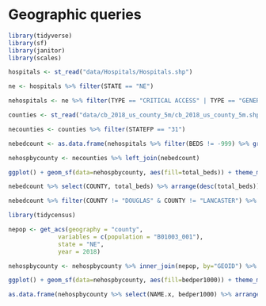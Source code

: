 # Geographic queries



```r
library(tidyverse)
library(sf)
library(janitor)
library(scales)
```


```r
hospitals <- st_read("data/Hospitals/Hospitals.shp")
```

```r
ne <- hospitals %>% filter(STATE == "NE")
```

```r
nehospitals <- ne %>% filter(TYPE == "CRITICAL ACCESS" | TYPE == "GENERAL ACUTE CARE")
```

```r
counties <- st_read("data/cb_2018_us_county_5m/cb_2018_us_county_5m.shp")
```

```r
necounties <- counties %>% filter(STATEFP == "31")
```

```r
nebedcount <- as.data.frame(nehospitals %>% filter(BEDS != -999) %>% group_by(COUNTY, COUNTYFIPS) %>% summarize(total_beds = sum(BEDS)) %>% rename(GEOID = COUNTYFIPS)) %>% select(-geometry)
```

```r
nehospbycounty <- necounties %>% left_join(nebedcount)
```


```r
ggplot() + geom_sf(data=nehospbycounty, aes(fill=total_beds)) + theme_minimal() + scale_fill_viridis_c(option = "plasma", trans = "sqrt")

```





```r
nebedcount %>% select(COUNTY, total_beds) %>% arrange(desc(total_beds)) 
```


```r
nebedcount %>% filter(COUNTY != "DOUGLAS" & COUNTY != "LANCASTER") %>% summarize(sum(total_beds))
```


```r
library(tidycensus)
```

```r
nepop <- get_acs(geography = "county", 
              variables = c(population = "B01003_001"), 
              state = "NE", 
              year = 2018)
```




```r
nehospbycounty <- nehospbycounty %>% inner_join(nepop, by="GEOID") %>% mutate(bedper1000 = (total_beds/estimate)*1000)
```

```r
ggplot() + geom_sf(data=nehospbycounty, aes(fill=bedper1000)) + theme_minimal() + scale_fill_viridis_c(option = "plasma", trans = "sqrt")
```

```r
as.data.frame(nehospbycounty %>% select(NAME.x, bedper1000) %>% arrange(desc(bedper1000)))
```
